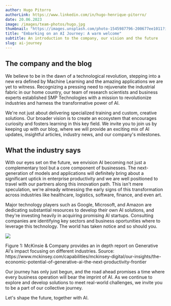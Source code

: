 ```yaml
---
author: Hugo Pitorro
authorLink: https://www.linkedin.com/in/hugo-henrique-pitorro/
date: 20.06.2023
image: /images/team-photos/hugo.jpg
thumbnail: "https://images.unsplash.com/photo-1545987796-200677ee1011?ixlib=rb-4.0.3&q=85&fm=jpg&crop=entropy&cs=srgb"
title: "Embarking on an AI Journey: A warm welcome"
subtitle: An introduction to the company, our vision and the future
slug: ai-journey
---
```


## The company and the blog

We believe to be in the dawn of a technological revolution, stepping into a new era defined by Machine Learning and the amazing applications we are yet to witness. Recognizing a pressing need to rejuvenate the industrial fabric in our home country, our team of research scientists and business experts established SMP Technologies with a mission to revolutionize industries and harness the transformative power of AI.

We're not just about delivering specialized training and custom, creative solutions. Our broader vision is to create an ecosystem that encourages curiosity and fosters learning in this key field. We invite you to join us by keeping up with our blog, where we will provide an exciting mix of AI updates, insightful articles, industry news, and our company's milestones.


## What the industry says

With our eyes set on the future, we envision AI becoming not just a complementary tool but a core component of businesses. The next-generation of models and applications will definitely bring about a significant uptick in enterprise productivity and we are well positioned to travel with our partners along this innovation path. This isn't mere speculation, we're already witnessing the early signs of this transformation across industries like healthcare, logistics, software, finance, and even art.

Major technology players such as Google, Microsoft, and Amazon are dedicating substantial resources to develop their own AI solutions, and they're investing heavily in acquiring promising AI startups. Consulting companies are identifying key sectors and business oportunities where to leverage this technology. The world has taken notice and so should you. 


<img className="" src="https://www.mckinsey.com/~/media/mckinsey/business%20functions/mckinsey%20digital/our%20insights/the%20economic%20potential%20of%20generative%20ai%20the%20next%20productivity%20frontier/svgz-vivatech-full-report-rgb-exh3-vf.svgz?cq=50&cpy=Center"/>
<p className="text-gray-600 text-sm mx-auto">Figure 1: McKinsie & Company provides an in depth report on Generative AI's impact focusing on different industries. Source: https://www.mckinsey.com/capabilities/mckinsey-digital/our-insights/the-economic-potential-of-generative-ai-the-next-productivity-frontier</p>


Our journey has only just begun, and the road ahead promises a time where every business operation will bear the imprint of AI. As we continue to explore and develop solutions to meet real-world challenges, we invite you to be a part of our collective journey.

Let's shape the future, together with AI.

